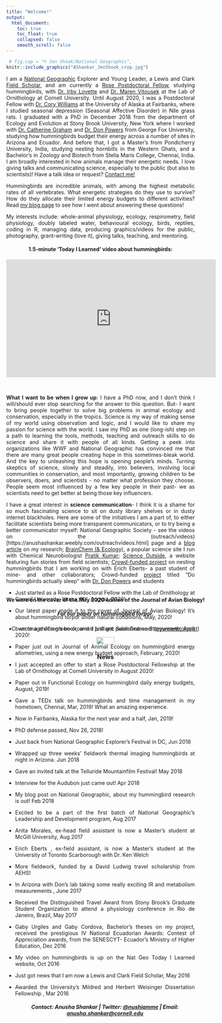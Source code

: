 ```yaml
---
title: "Welcome!"
output:
  html_document:
    toc: true
    toc_float: true
    collapsed: false
    smooth_scroll: false
---
```

<style>
body {
text-align: justify}
</style>

``` r
 # fig.cap = "© Jen Shook/National Geographic",
knitr::include_graphics("AShankar_JenShook_crop.jpg")
```

I am a [National Geographic](https://www.nationalgeographic.org/find-explorers/anusha-shankar) Explorer and Young Leader, a Lewis and Clark [Field Scholar](https://www.amphilsoc.org/grants/lewis-and-clark-fund-exploration-and-field-research), and am currently a  [Rose Postdoctoral Fellow](https://www.birds.cornell.edu/home/current-postdoctoral-fellows/), studying hummingbirds, with [Dr. Irby Lovette](https://ecologyandevolution.cornell.edu/irby-lovette) and [Dr. Maren Vitousek](https://ecologyandevolution.cornell.edu/maren-vitousek) at the Lab of Ornithology at Cornell University. Until August 2020, I was a Postdoctoral Fellow with [Dr. Cory Williams](http://www.corytwilliams.com/) at the University of Alaska at Fairbanks, where I studied seasonal depression (Seasonal Affective Disorder) in Nile grass rats. I graduated with a PhD in December 2018 from the department of Ecology and Evolution at Stony Brook University, New York where I worked with [Dr. Catherine Graham](https://www.wsl.ch/en/employees/graham.html) and [Dr. Don Powers](http://www.dpowerslab.com/) from George Fox University, studying how hummingbirds budget their energy across a number of sites in Arizona and Ecuador. And before that, I got a Master's from Pondicherry University, India, studying nesting hornbills in the Western Ghats, and a Bachelor's in Zoology and Biotech from Stella Maris College, Chennai, India. I am broadly interested in how animals manage their energetic needs. I love giving talks and communicating science, especially to the public (but also to scientists)! Have a talk idea or request? [Contact me!](mailto:anusha.shankar@cornell.edu)


Hummingbirds are incredible animals, with among the highest metabolic rates of all vertebrates. What energetic strategies do they use to survive? How do they allocate their limited energy budgets to different activities? Read [my blog page](https://anushashankar.weebly.com/blog/what-am-i-doing-in-ecuador-and-photos) to see how I went about answering these questions!

My interests include: whole-animal physiology, ecology, respirometry, field physiology, doubly labeled water, behavioural ecology, birds, reptiles, coding in R, managing data, producing graphics/videos for the public, photography, grant-writing (love it), giving talks, teaching, and mentoring.

<center>
#### 1.5-minute 'Today I Learned' video about hummingbirds:
<iframe width="560" height="315" src="https://www.youtube.com/embed/yKytMZ8G4gA" frameborder="0" allowfullscreen></iframe>
</center>
<br />

**What I want to be when I grow up**: I have a PhD now, and I don't think I will/should ever stop searching for the answer to this question. But- I want to bring people together to solve big problems in animal ecology and conservation, especially in the tropics. Science is my way of making sense of my world using observation and logic, and I would like to share my passion for science with the world. I saw my PhD as one (long-ish) step on a path to learning the tools, methods, teaching and outreach skills to do science and share it with people of all kinds. Getting a peek into organizations like WWF and National Geographic has convinced me that there are many great people creating hope in this sometimes-bleak world. And the key to unleashing this hope is opening people's minds. Turning skeptics of science, slowly and steadily, into believers, involving local communities in conservation, and most importantly, growing children to be observers, doers, and scientists - no matter what profession they choose. People seem most influenced by a few key people in their past- we as scientists need to get better at being those key influencers.

I have a great interest in **science communication**- I think it is a shame for so much fascinating science to sit on dusty library shelves or in dusty internet blackholes. Here are some of the initiatives I am a part of, to either facilitate scientists being more transparent communicators, or to try being a better communicator myself:
National Geographic Society - see the videos on the (outreach/videos)[https://anushashankar.weebly.com/outreachvideos.html] page and a [blog article](http://blog.nationalgeographic.org/2018/02/06/why-i-am-obsessed-with-hummingbird-pee-and-torpor/) on my research;
[BrainChem (& Ecology)](https://www.facebook.com/brainchem/), a popular science site I run with Chemical Neurobiologist [Pratik Kumar](http://pratikkumar15.wixsite.com/pratik); 
[Science Outside](https://scienceoutside.com/), a website featuring fun stories from field scientists;
[Crowd-funded project](https://experiment.com/projects/a-mother-s-work-is-never-done-using-thermal-imaging-to-detect-torpor-in-nesting-hummingbirds/dashboard/metrics) on nesting hummingbirds that I am working on with Erich Eberts- a past student of mine- and other collaborators;
Crowd-funded [project](https://experiment.com/projects/do-hummingbirds-actually-sleep) titled "Do hummingbirds actually sleep" with [Dr. Don Powers](http://www.dpowerslab.com/) and students

<div align="center" style="position:fixed">

#### We were on the cover of the May 2020 edition of the Journal of Avian Biology!
##### For our paper on hummingbird torpor.
Cover image of a green-crowned brilliant: Sean Graesser ([gourmetbiologist](https://www.instagram.com/gourmetbiologist/?hl=en))

<center>
![](JAV_51_5_Cover.jpg){width="30%"}


<center>
### News
</center>

</div>
<style>
body {
text-align: justify}
</style>

* Just started as a Rose Postdoctoral Fellow with the Lab of Ornithology at Cornell University, Ithaca, NY, August, 2020!

* Our latest paper made it to the cover of Journal of Avian Biology! It's about hummingbird torpor under natural conditions, May, 2020!

* I wrote a children's book, and it just got published on Storyweaver, April 2020!

* Paper just out in Journal of Animal Ecology on hummingbird energy allometries, using a new energy budget approach, February, 2020!

* I just accepted an offer to start a Rose Postdoctoral Fellowship at the Lab of Ornithology at Cornell University in August 2020!

* Paper out in Functional Ecology on hummingbird daily energy budgets, August, 2019!

* Gave a TEDx talk on hummingbirds and time management in my hometown, Chennai, Mar, 2019! What an amazing experience.

* Now in Fairbanks, Alaska for the next year and a half, Jan, 2019!

* PhD defense passed, Nov 26, 2018!

* Just back from National Geographic Explorer's Festival in DC, Jun 2018

* Wrapped up three weeks' fieldwork thermal imaging hummingbirds at night in Arizona. Jun 2018

* Gave an invited talk at the Telluride Mountainfilm Festival! May 2018

* Interview for the Audubon just came out! Apr 2018

* My blog post on National Geographic, about my hummingbird research is out! Feb 2018

* Excited to be a part of the first batch of National Geographic's Leadership and Development program, Aug 2017

* Anita Morales, ex-head field assistant is now a Master's student at McGill University, Aug 2017

* Erich Eberts , ex-field assistant, is now a Master's student at the University of Toronto Scarborough with Dr. Ken Welch

* More fieldwork, funded by a David Ludwig travel scholarship from AEHS!

* In Arizona with Don's lab taking some really exciting IR and metabolism measurements , June 2017

* Received the Distinguished Travel Award from Stony Brook's Graduate Student Organization to attend a physiology conference in Rio de Janeiro, Brazil, May 2017

* Gaby Urgiles and Gaby Cordova, Bachelor's theses on my project, received the prestigious IV National Ecuadorian Awards: Contest of Appreciation awards, from the SENESCYT- Ecuador's Ministry of Higher Education, Dec 2016

* My video on hummingbirds is up on the Nat Geo Today I Learned website, Oct 2016

* Just got news that I am now a Lewis and Clark Field Scholar, May 2016

* Awarded the University's Mildred and Herbert Weisinger Dissertation Fellowship , Mar 2016
<br />
<center>
##### Contact: Anusha Shankar  |  Twitter: [\@nushiamme](https://twitter.com/nushiamme)  |  Email: [anusha.shankar@cornell.edu](mailto:anusha.shankar@cornell.edu) 
</center>

<div class="tocify-extend-page" data-unique="tocify-extend-page" style="height: 0;"></div>

